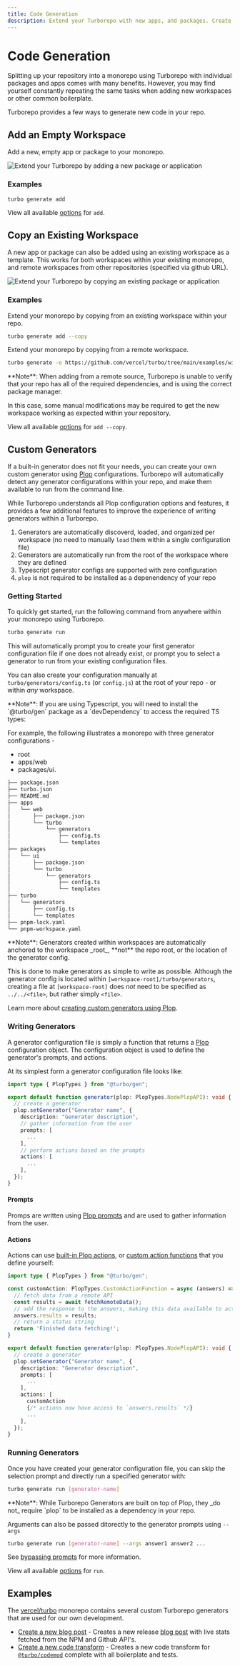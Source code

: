 ```yaml
---
title: Code Generation
description: Extend your Turborepo with new apps, and packages. Create new empty workspaces, copy existing workspaces, add workspaces from remote sources (just like `create-turbo`!) or run custom generators defined using Plop configurations.
---
```



# Code Generation

Splitting up your repository into a monorepo using Turborepo with individual packages and apps comes with many benefits.
However, you may find yourself constantly repeating the same tasks when adding new workspaces or other common
boilerplate.

Turborepo provides a few ways to generate new code in your repo.

## Add an Empty Workspace

Add a new, empty app or package to your monorepo.

![Extend your Turborepo by adding a new package or application](/images/docs/turborepo-generators-empty.png)

### Examples

```sh
turbo generate add
```

View all available [options](/repo/docs/reference/command-line-reference#add) for `add`.

## Copy an Existing Workspace

A new app or package can also be added using an existing workspace as a template. This works for both workspaces within your existing monorepo,
and remote workspaces from other repositories (specified via github URL).

![Extend your Turborepo by copying an existing package or application](/images/docs/turborepo-generators-copy.png)

### Examples

Extend your monorepo by copying from an existing workspace within your repo.

```sh
turbo generate add --copy
```

Extend your monorepo by copying from a remote workspace.

```sh
turbo generate -e https://github.com/vercel/turbo/tree/main/examples/with-tailwind/packages/tailwind-config
```

<Callout>
  **Note**: When adding from a remote source, Turborepo is unable to verify that your repo has all of the required dependencies, and is using the correct package manager.

In this case, some manual modifications may be required to get the new workspace working as expected within your repository.

</Callout>

View all available [options](/repo/docs/reference/command-line-reference#add) for `add --copy`.

## Custom Generators

If a built-in generator does not fit your needs, you can create your own custom generator using [Plop](https://plopjs.com/) configurations.
Turborepo will automatically detect any generator configurations within your repo, and make them available to run from the command line.

While Turborepo understands all Plop configuration options and features, it provides a few additional features to improve the experience of writing
generators within a Turborepo.

1. Generators are automatically discoverd, loaded, and organized per workspace (no need to manually `load` them within a single configuration file)
2. Generators are automatically run from the root of the workspace where they are defined
3. Typescript generator configs are supported with zero configuration
4. `plop` is not required to be installed as a depenendency of your repo

### Getting Started

To quickly get started, run the following command from anywhere within your monorepo using Turborepo.

```sh
turbo generate run
```

This will automatically prompt you to create your first generator configuration file if one does not already exist, or prompt you
to select a generator to run from your existing configuration files.

You can also create your configuration manually at `turbo/generators/config.ts` (or `config.js`)
at the root of your repo - or within _any_ workspace.

<Callout type="info">
  **Note**: If you are using Typescript, you will need to install the `@turbo/gen` package as a `devDependency` to access the required TS types:
</Callout>

For example, the following illustrates a monorepo with three generator configurations -

- root
- apps/web
- packages/ui.

```bash
├── package.json
├── turbo.json
├── README.md
├── apps
│   └── web
│       ├── package.json
│       └── turbo
│           └── generators
│               ├── config.ts
│               └── templates
├── packages
│   └── ui
│       ├── package.json
│       └── turbo
│           └── generators
│               ├── config.ts
│               └── templates
├── turbo
│   └── generators
│       ├── config.ts
│       └── templates
├── pnpm-lock.yaml
└── pnpm-workspace.yaml
```

<Callout type="info">
  **Note**: Generators created within workspaces are automatically anchored to the workspace _root_, **not** the repo root, or the location of the generator config.

This is done to make generators as simple to write as possible. Although the generator config is located within `[workspace-root]/turbo/generators`, creating a file at
`[workspace-root]` does _not_ need to be specified as `../../<file>`, but rather simply `<file>`.

</Callout>

Learn more about [creating custom generators using Plop](https://plopjs.com/documentation/#creating-a-generator).

### Writing Generators

A generator configuration file is simply a function that returns a [Plop](https://plopjs.com/) configuration object. The configuration object is
used to define the generator's prompts, and actions.

At its simplest form a generator configuration file looks like:

```ts filename="turbo/generators/config.ts"
import type { PlopTypes } from "@turbo/gen";

export default function generator(plop: PlopTypes.NodePlopAPI): void {
  // create a generator
  plop.setGenerator("Generator name", {
    description: "Generator description",
    // gather information from the user
    prompts: [
      ...
    ],
    // perform actions based on the prompts
    actions: [
      ...
    ],
  });
}
```

#### Prompts

Promps are written using [Plop prompts](https://plopjs.com/documentation/#using-prompts) and are used to gather information from the user.

#### Actions

Actions can use [built-in Plop actions](https://plopjs.com/documentation/#built-in-actions), or [custom action functions](https://plopjs.com/documentation/#functionsignature-custom-action) that you define yourself:

```ts filename="turbo/generators/config.ts"
import type { PlopTypes } from "@turbo/gen";

const customAction: PlopTypes.CustomActionFunction = async (answers) => {
  // fetch data from a remote API
  const results = await fetchRemoteData();
  // add the response to the answers, making this data available to actions
  answers.results = results;
  // return a status string
  return 'Finished data fetching!';
}

export default function generator(plop: PlopTypes.NodePlopAPI): void {
  // create a generator
  plop.setGenerator("Generator name", {
    description: "Generator description",
    prompts: [
      ...
    ],
    actions: [
      customAction
      {/* actions now have access to `answers.results` */}
      ...
    ],
  });
}
```

### Running Generators

Once you have created your generator configuration file, you can skip the selection prompt and directly run a specified generator with:

```sh
turbo generate run [generator-name]
```

<Callout type="info">
  **Note**: While Turborepo Generators are built on top of Plop, they _do not_ require `plop` to be installed as a dependency in your repo.
</Callout>

Arguments can also be passed ditorectly to the generator prompts using `--args`

```sh
turbo generate run [generator-name] --args answer1 answer2 ...
```

See [bypassing prompts](https://plopjs.com/documentation/#bypassing-prompts) for more information.

View all available [options](/repo/docs/reference/command-line-reference#run-generator-name) for `run`.

## Examples

The [vercel/turbo](https://github.com/vercel/turbo) monorepo contains several custom Turborepo generators that are used for our own development.

- [Create a new blog post](https://github.com/vercel/turbo/blob/main/docs/turbo/generators/config.ts) - Creates a new release [blog post](/blog) with
  live stats fetched from the NPM and Github API's.
- [Create a new code transform](https://github.com/vercel/turbo/blob/main/packages/turbo-codemod/turbo/generators/config.ts) - Creates a new code transform
  for [`@turbo/codemod`](https://github.com/vercel/turbo/tree/main/packages/turbo-codemod) complete with all boilerplate and tests.
